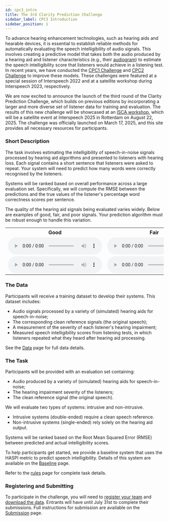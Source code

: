 ```yaml
---
id: cpc3_intro
title: The 3rd Clarity Prediction Challenge
sidebar_label: CPC3 Introduction
sidebar_position: 1
---
```


To advance hearing enhancement technologies, such as hearing aids and hearable devices, it is essential to establish reliable methods for automatically evaluating the speech intelligibility of audio signals. This involves creating a predictive model that takes both the audio produced by a hearing aid and listener characteristics (e.g., their [audiogram](https://www.hear-it.org/Audiogram)) to estimate the speech intelligibility score that listeners would achieve in a listening test. In recent years, we have conducted the [CPC1 Challenge](../cpc1/cpc1_intro) and [CPC2 Challenge](../cpc2/cpc2_intro) to improve these models. These challenges were featured at a special session of Interspeech 2022 and at a satellite workshop during Interspeech 2023, respectively.

We are now excited to announce the launch of the third round of the Clarity Prediction Challenge, which builds on previous editions by incorporating a larger and more diverse set of listener data for training and evaluation. The results of this new challenge will be showcased at an [ISCA workshop](URL_2), which will be a satellite event at Interspeech 2025 in Rotterdam on August 22, 2025. The challenge was officially launched on March 17, 2025, and this site provides all necessary resources for participants.

### Short Description

The task involves estimating the intelligibility of speech-in-noise signals processed by hearing aid algorithms and presented to listeners with hearing loss. Each signal contains a short sentence that listeners were asked to repeat. Your system will need to predict how many words were correctly recognised by the listeners.

Systems will be ranked based on overall performance across a large evaluation set. Specifically, we will compute the RMSE between the predictions and the true values of the listener's percentage word correctness scores per sentence.

The quality of the hearing aid signals being evaluated varies widely. Below are examples of good, fair, and poor signals. Your prediction algorithm must be robust enough to handle this variation.

<table>
<tr>
<th>Good</th>
<th>Fair</th>
<th>Poor</th>
</tr>
<tr>
<td>
<audio controls  style={{width: "250px"}} >
<source src="/audio/CEC2_samples/CEC2_E009/S08501_L0104_HA-output.wav" type="audio/wav"/>
Your browser does not support the audio element.
</audio>
</td>
<td>
<audio controls style={{width: "250px"}}>
<source src="/audio/CEC2_samples/CEC2_E022/S08501_L0104_HA-output.wav" type="audio/wav" />
Your browser does not support the audio element.
</audio>
</td>
<td>
<audio controls style={{width: "250px"}}>
<source src="/audio/CEC2_samples/CEC2_E032/S08501_L0104_HA-output.wav" type="audio/wav" />
Your browser does not support the audio element.
</audio>
</td>
</tr>
<tr>
<td>
<audio controls style={{width: "250px"}}>
<source src="/audio/CEC2_samples/CEC2_E009/S08502_L0106_HA-output.wav" type="audio/wav" />
Your browser does not support the audio element.
</audio>
</td>
<td>
<audio controls style={{width: "250px"}}>
<source src="/audio/CEC2_samples/CEC2_E022/S08502_L0106_HA-output.wav" type="audio/wav" />
Your browser does not support the audio element.
</audio>
</td>
<td>
<audio controls style={{width: "250px"}}>
<source src="/audio/CEC2_samples/CEC2_E032/S08502_L0106_HA-output.wav" type="audio/wav" />
Your browser does not support the audio element.
</audio>
</td>
</tr></table>

### The Data

Participants will receive a training dataset to develop their systems. This dataset includes:

- Audio signals processed by a variety of (simulated) hearing aids for speech-in-noise;
- The corresponding clean reference signals (the original speech);
- A measurement of the severity of each listener's hearing impairment;
- Measured speech intelligibility scores from listening tests, in which listeners repeated what they heard after hearing aid processing.

See the [Data](./cpc3_data) page for full data details.

### The Task

Participants will be provided with an evaluation set containing:

- Audio produced by a variety of (simulated) hearing aids for speech-in-noise;
- The hearing impairment severity of the listeners;
- The clean reference signal (the original speech).

We will evaluate two types of systems: intrusive and non-intrusive.

- Intrusive systems (double-ended) require a clean speech reference.
- Non-intrusive systems (single-ended) rely solely on the hearing aid output.

Systems will be ranked based on the Root Mean Squared Error (RMSE) between predicted and actual intelligibility scores.

To help participants get started, we provide a baseline system that uses the HASPI metric to predict speech intelligibility. Details of this system are available on the [Baseline](./cpc3_baseline) page.

Refer to the [rules](./taking_part/cpc3_rules) page for complete task details.

### Registering and Submitting

To participate in the challenge, you will need to [register your team](./taking_part/cpc3_registration) and [download the data](./cpc3_download). Entrants will have until July 31st to complete their submissions. Full instructions for submission are available on the [Submission](./taking_part/cpc3_submission) page.
